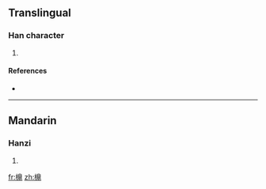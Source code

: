 ==Translingual==

===Han character===
{{Han char|rn=75|rad=木|as=13|sn=17|four=|canj=木月山中 (DBUL)}}

# {{defn|Han|sort=木13}}

====References====
* {{Han ref|kx=0557.060|dkj=15671|dj=0946.140|hdz=21291.120|uh=6A99|ud=27289}}

----

==Mandarin==

===Hanzi===
{{cmn-hanzi|pin=[[dǐng]] ([[ding3]])|wg=ting<sup>3</sup>}}

# {{defn|Mandarin|sort=木13}}

[[fr:檙]]
[[zh:檙]]